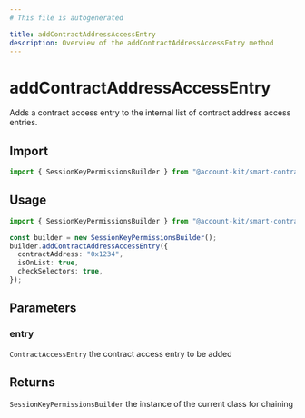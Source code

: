 ```yaml
---
# This file is autogenerated

title: addContractAddressAccessEntry
description: Overview of the addContractAddressAccessEntry method
---
```


# addContractAddressAccessEntry

Adds a contract access entry to the internal list of contract address access entries.

## Import

```ts
import { SessionKeyPermissionsBuilder } from "@account-kit/smart-contracts";
```

## Usage

```ts
import { SessionKeyPermissionsBuilder } from "@account-kit/smart-contracts";

const builder = new SessionKeyPermissionsBuilder();
builder.addContractAddressAccessEntry({
  contractAddress: "0x1234",
  isOnList: true,
  checkSelectors: true,
});
```

## Parameters

### entry

`ContractAccessEntry`
the contract access entry to be added

## Returns

`SessionKeyPermissionsBuilder`
the instance of the current class for chaining
